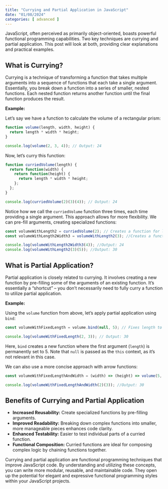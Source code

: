```yaml
---
title: "Currying and Partial Application in JavaScript"
date: "01/08/2024"
categories: [ advanced ]
---
```


JavaScript, often perceived as primarily object-oriented, boasts powerful functional programming capabilities. Two key techniques are currying and partial application. This post will look at both, providing clear explanations and practical examples.

## What is Currying?

Currying is a technique of transforming a function that takes multiple arguments into a sequence of functions that each take a single argument.  Essentially, you break down a function into a series of smaller, nested functions. Each nested function returns another function until the final function produces the result.

**Example:**

Let's say we have a function to calculate the volume of a rectangular prism:

```javascript
function volume(length, width, height) {
  return length * width * height;
}

console.log(volume(2, 3, 4)); // Output: 24
```

Now, let's curry this function:

```javascript
function curriedVolume(length) {
  return function(width) {
    return function(height) {
      return length * width * height;
    };
  };
}

console.log(curriedVolume(2)(3)(4)); // Output: 24
```

Notice how we call the `curriedVolume` function three times, each time providing a single argument.  This approach allows for more flexibility.  We can pre-fill arguments, creating specialized functions:

```javascript
const volumeWithLength2 = curriedVolume(2); // Creates a function for length=2
const volumeWithLength2Width3 = volumeWithLength2(3); //Creates a function for length=2 and width=3

console.log(volumeWithLength2Width3(4)); //Output: 24
console.log(volumeWithLength2(3)(5)); //Output: 30
```

## What is Partial Application?

Partial application is closely related to currying.  It involves creating a new function by pre-filling some of the arguments of an existing function.  It's essentially a "shortcut" – you don't necessarily need to fully curry a function to utilize partial application.

**Example:**

Using the `volume` function from above, let's apply partial application using `bind`:

```javascript
const volumeWithFixedLength = volume.bind(null, 5); // Fixes length to 5

console.log(volumeWithFixedLength(2, 3)); // Output: 30
```

Here, `bind` creates a new function where the first argument (`length`) is permanently set to 5.  Note that `null` is passed as the `this` context, as it's not relevant in this case.

We can also use a more concise approach with arrow functions:


```javascript
const volumeWithFixedLengthAndWidth = (width) => (height) => volume(5, width, height);

console.log(volumeWithFixedLengthAndWidth(2)(3)); //Output: 30
```


## Benefits of Currying and Partial Application

* **Increased Reusability:** Create specialized functions by pre-filling arguments.
* **Improved Readability:**  Breaking down complex functions into smaller, more manageable pieces enhances code clarity.
* **Enhanced Testability:** Easier to test individual parts of a curried function.
* **Functional Composition:** Curried functions are ideal for composing complex logic by chaining functions together.

Currying and partial application are functional programming techniques that improve JavaScript code. By understanding and utilizing these concepts, you can write more modular, reusable, and maintainable code. They open up the potential for elegant and expressive functional programming styles within your JavaScript projects.

